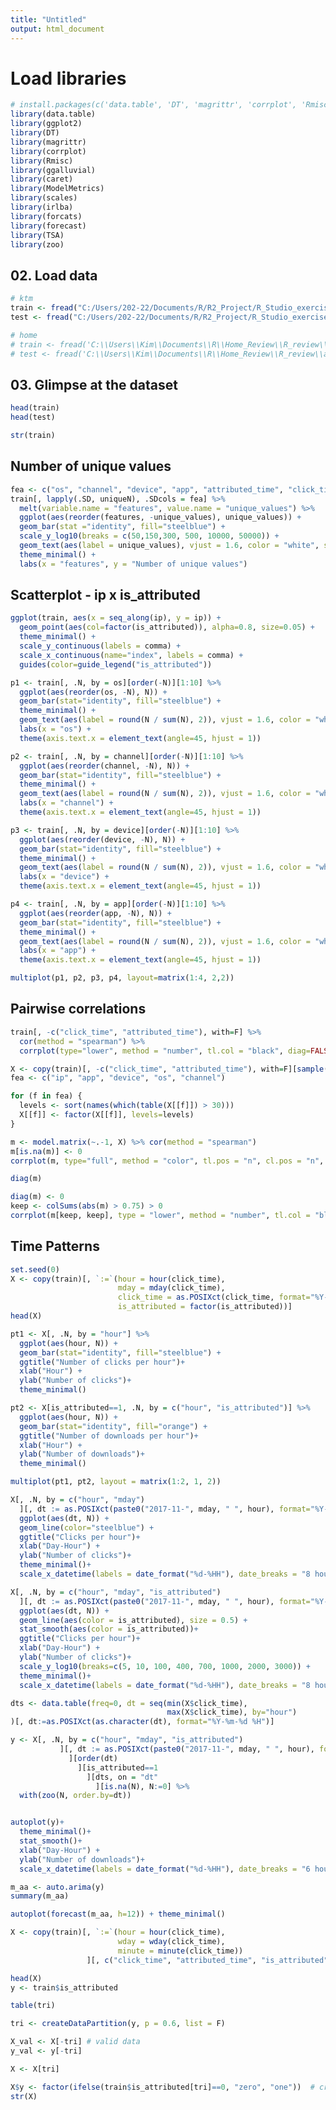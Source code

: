 ```yaml
---
title: "Untitled"
output: html_document
---
```


# Load libraries
```r
# install.packages(c('data.table', 'DT', 'magrittr', 'corrplot', 'Rmisc', 'ggalluvial', 'caret', 'ModelMetrics', 'scales', 'irlba', 'forcats', 'forecast', 'TSA', 'zoo'))
library(data.table)
library(ggplot2)
library(DT)
library(magrittr)
library(corrplot)
library(Rmisc)
library(ggalluvial)
library(caret)
library(ModelMetrics)
library(scales)
library(irlba)
library(forcats)
library(forecast)
library(TSA)
library(zoo)
```

## 02. Load data
```r
# ktm
train <- fread("C:/Users/202-22/Documents/R/R2_Project/R_Studio_exercise/data/Ad_tracking/train_sample.csv", showProgress=F)
test <- fread("C:/Users/202-22/Documents/R/R2_Project/R_Studio_exercise/data/Ad_tracking/test.csv", showProgress=F)

# home
# train <- fread('C:\\Users\\Kim\\Documents\\R\\Home_Review\\R_review\\ad_tracking\\train_sample.csv', showProgress = F)
# test <- fread('C:\\Users\\Kim\\Documents\\R\\Home_Review\\R_review\\ad_tracking\\test.csv', showProgress = F)
```

## 03. Glimpse at the dataset
```r
head(train)
head(test)
```

```r
str(train)
```

## Number of unique values
```r
fea <- c("os", "channel", "device", "app", "attributed_time", "click_time", "ip")
train[, lapply(.SD, uniqueN), .SDcols = fea] %>%
  melt(variable.name = "features", value.name = "unique_values") %>%
  ggplot(aes(reorder(features, -unique_values), unique_values)) +
  geom_bar(stat ="identity", fill="steelblue") + 
  scale_y_log10(breaks = c(50,150,300, 500, 10000, 50000)) +
  geom_text(aes(label = unique_values), vjust = 1.6, color = "white", size=3.5) +
  theme_minimal() +
  labs(x = "features", y = "Number of unique values")
```

## Scatterplot - ip x is_attributed 
```r
ggplot(train, aes(x = seq_along(ip), y = ip)) +
  geom_point(aes(col=factor(is_attributed)), alpha=0.8, size=0.05) +
  theme_minimal() +
  scale_y_continuous(labels = comma) + 
  scale_x_continuous(name="index", labels = comma) +
  guides(color=guide_legend("is_attributed"))
```

```r
p1 <- train[, .N, by = os][order(-N)][1:10] %>% 
  ggplot(aes(reorder(os, -N), N)) +
  geom_bar(stat="identity", fill="steelblue") + 
  theme_minimal() +
  geom_text(aes(label = round(N / sum(N), 2)), vjust = 1.6, color = "white", size=2.5) +
  labs(x = "os") +
  theme(axis.text.x = element_text(angle=45, hjust = 1))

p2 <- train[, .N, by = channel][order(-N)][1:10] %>% 
  ggplot(aes(reorder(channel, -N), N)) +
  geom_bar(stat="identity", fill="steelblue") + 
  theme_minimal() +
  geom_text(aes(label = round(N / sum(N), 2)), vjust = 1.6, color = "white", size=2.5) +
  labs(x = "channel") +
  theme(axis.text.x = element_text(angle=45, hjust = 1))

p3 <- train[, .N, by = device][order(-N)][1:10] %>% 
  ggplot(aes(reorder(device, -N), N)) +
  geom_bar(stat="identity", fill="steelblue") + 
  theme_minimal() +
  geom_text(aes(label = round(N / sum(N), 2)), vjust = 1.6, color = "white", size=2.5) +
  labs(x = "device") +
  theme(axis.text.x = element_text(angle=45, hjust = 1))

p4 <- train[, .N, by = app][order(-N)][1:10] %>% 
  ggplot(aes(reorder(app, -N), N)) +
  geom_bar(stat="identity", fill="steelblue") + 
  theme_minimal() +
  geom_text(aes(label = round(N / sum(N), 2)), vjust = 1.6, color = "white", size=2.5) +
  labs(x = "app") +
  theme(axis.text.x = element_text(angle=45, hjust = 1))

multiplot(p1, p2, p3, p4, layout=matrix(1:4, 2,2))
```


## Pairwise correlations
```r
train[, -c("click_time", "attributed_time"), with=F] %>%
  cor(method = "spearman") %>%
  corrplot(type="lower", method = "number", tl.col = "black", diag=FALSE)
```


```r
X <- copy(train)[, -c("click_time", "attributed_time"), with=F][sample(.N, 5e4)]
fea <- c("ip", "app", "device", "os", "channel")

for (f in fea) {
  levels <- sort(names(which(table(X[[f]]) > 30)))
  X[[f]] <- factor(X[[f]], levels=levels)
}

m <- model.matrix(~.-1, X) %>% cor(method = "spearman")
m[is.na(m)] <- 0 
corrplot(m, type="full", method = "color", tl.pos = "n", cl.pos = "n", diag = T)
```
```r
diag(m)
```

```r
diag(m) <- 0
keep <- colSums(abs(m) > 0.75) > 0
corrplot(m[keep, keep], type = "lower", method = "number", tl.col = "black", diag = F, number.cex = 11/sum(keep))
```

## Time Patterns
```r
set.seed(0)
X <- copy(train)[, `:=`(hour = hour(click_time),
                        mday = mday(click_time),
                        click_time = as.POSIXct(click_time, format="%Y-%m-%d %H:%M:%S"),
                        is_attributed = factor(is_attributed))]
head(X)

```

```r
pt1 <- X[, .N, by = "hour"] %>% 
  ggplot(aes(hour, N)) + 
  geom_bar(stat="identity", fill="steelblue") + 
  ggtitle("Number of clicks per hour")+
  xlab("Hour") + 
  ylab("Number of clicks")+
  theme_minimal()

pt2 <- X[is_attributed==1, .N, by = c("hour", "is_attributed")] %>% 
  ggplot(aes(hour, N)) + 
  geom_bar(stat="identity", fill="orange") + 
  ggtitle("Number of downloads per hour")+
  xlab("Hour") + 
  ylab("Number of downloads")+
  theme_minimal()

multiplot(pt1, pt2, layout = matrix(1:2, 1, 2))  
```


```r
X[, .N, by = c("hour", "mday")
  ][, dt := as.POSIXct(paste0("2017-11-", mday, " ", hour), format="%Y-%m-%d %H")] %>% 
  ggplot(aes(dt, N)) + 
  geom_line(color="steelblue") +
  ggtitle("Clicks per hour")+
  xlab("Day-Hour") + 
  ylab("Number of clicks")+
  theme_minimal()+
  scale_x_datetime(labels = date_format("%d-%HH"), date_breaks = "8 hours")
```

```r
X[, .N, by = c("hour", "mday", "is_attributed")
  ][, dt := as.POSIXct(paste0("2017-11-", mday, " ", hour), format="%Y-%m-%d %H")] %>% 
  ggplot(aes(dt, N)) + 
  geom_line(aes(color = is_attributed), size = 0.5) +
  stat_smooth(aes(color = is_attributed))+
  ggtitle("Clicks per hour")+
  xlab("Day-Hour") + 
  ylab("Number of clicks")+
  scale_y_log10(breaks=c(5, 10, 100, 400, 700, 1000, 2000, 3000)) +
  theme_minimal()+
  scale_x_datetime(labels = date_format("%d-%HH"), date_breaks = "8 hours")
```

```r
dts <- data.table(freq=0, dt = seq(min(X$click_time),
                                   max(X$click_time), by="hour")
)[, dt:=as.POSIXct(as.character(dt), format="%Y-%m-%d %H")]

y <- X[, .N, by = c("hour", "mday", "is_attributed")
           ][, dt := as.POSIXct(paste0("2017-11-", mday, " ", hour), format="%Y-%m-%d %H")
             ][order(dt)
               ][is_attributed==1
                 ][dts, on = "dt"
                   ][is.na(N), N:=0] %>% 
  with(zoo(N, order.by=dt))


autoplot(y)+
  theme_minimal()+
  stat_smooth()+
  xlab("Day-Hour") + 
  ylab("Number of downloads")+
  scale_x_datetime(labels = date_format("%d-%HH"), date_breaks = "6 hours")
```

```r
m_aa <- auto.arima(y)
summary(m_aa)

autoplot(forecast(m_aa, h=12)) + theme_minimal()
```

```r
X <- copy(train)[, `:=`(hour = hour(click_time),
                        wday = wday(click_time),
                        minute = minute(click_time))
                 ][, c("click_time", "attributed_time", "is_attributed") := NULL]

head(X)
y <- train$is_attributed
```


```r
table(tri)
```

```r
tri <- createDataPartition(y, p = 0.6, list = F)

X_val <- X[-tri] # valid data
y_val <- y[-tri]

X <- X[tri]

X$y <- factor(ifelse(train$is_attributed[tri]==0, "zero", "one"))  # create a new variable
str(X)
```

```r

```

```r

```


